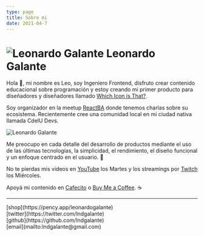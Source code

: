 ```yaml
---
type: page
title: Sobre mi
date: 2021-04-7
---
```


# ![Leonardo Galante](/images/lg.png) Leonardo Galante

Hola 👋, mi nombre es Leo, soy Ingeniero Frontend, disfruto crear contenido educacional sobre programación y estoy creando mi primer producto para diseñadores y diseñadores llamado [Which Icon is That?](https://www.whichiconisthat.com).

Soy organizador en la meetup [ReactBA](https://www.meetup.com/es-ES/React-en-Buenos-Aires) donde tenemos charlas sobre su ecosistema.
Recientemente cree una comunidad local en mi ciudad nativa llamada CdelU Devs.

<img src="/images/cover.jpg" alt="Leonardo Galante" className="cover" />

Me preocupo en cada detalle del desarrollo de productos mediante el uso de las últimas tecnologías, la simplicidad, el rendimiento, el diseño funcional y un enfoque centrado en el usuario. 💎

No te pierdas mis videos en [YouTube](https://youtube.com/c/leonardogalante) los Martes y los streamings por [Twitch](https://www.twitch.tv/lndgalante) los Miércoles.

Apoyá mi contenido en [Cafecito](https://cafecito.app/leonardogalante) o [Buy Me a Coffee](https://www.buymeacoffee.com/lndgalant). ☕

---

<div>
  [shop](https://pency.app/leonardogalante)
  <br />
  [twitter](https://twitter.com/lndgalante)
  <br />
  [github](https://github.com/lndgalante)
  <br />
  [email](mailto:lndgalante@gmail.com)
</div>
